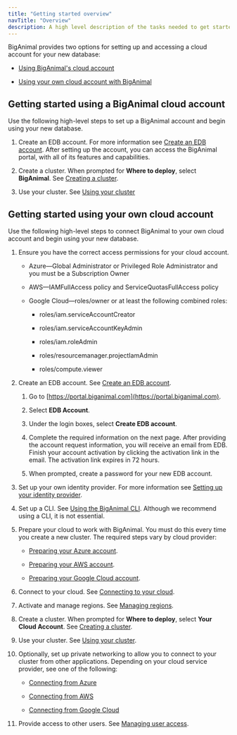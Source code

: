 ```yaml
---
title: "Getting started overview"
navTitle: "Overview"
description: A high level description of the tasks needed to get started with BigAnimal 
---
```


BigAnimal provides two options for setting up and accessing a cloud account for your new database:

- [Using BigAnimal's cloud account](#getting-started-using-a-biganimal-cloud-account)

- [Using your own cloud account with BigAnimal](#getting-started-using-your-own-cloud-account)

## Getting started using a BigAnimal cloud account 

Use the following high-level steps to set up a BigAnimal account and begin using your new database.

1. Create an EDB account. For more information see [Create an EDB account](../free_trial/detail/create_an_account/). After setting up the account, you can access the BigAnimal portal, with all of its features and capabilities. 

1. Create a cluster. When prompted for **Where to deploy**, select **BigAnimal**. See [Creating a cluster](../creating_a_cluster/). 

1. Use your cluster. See [Using your cluster](../using_cluster/)

## Getting started using your own cloud account

Use the following high-level steps to connect BigAnimal to your own cloud account and begin using your new database. 

1. Ensure you have the correct access permissions for your cloud account. 

    - Azure&mdash;Global Administrator or Privileged Role Administrator and you must be a Subscription Owner

    - AWS&mdash;IAMFullAccess policy and ServiceQuotasFullAccess policy

    - Google Cloud&mdash;roles/owner or at least the following combined roles:

        - roles/iam.serviceAccountCreator

        - roles/iam.serviceAccountKeyAdmin

        - roles/iam.roleAdmin

        - roles/resourcemanager.projectIamAdmin
        
        - roles/compute.viewer

1. Create an EDB account. See [Create an EDB account](../free_trial/detail/create_an_account/).

    1. Go to [https://portal.biganimal.com](https://portal.biganimal.com).

    1. Select **EDB Account**.

    1. Under the login boxes, select **Create EDB account**. 

    1. Complete the required information on the next page.
        After providing the account request information, you will receive an email from EDB. Finish your account activation by clicking the activation link in the email. The activation link expires in 72 hours.

    1. When prompted, create a password for your new EDB account. 
    
  
1. Set up your own identity provider. For more information see [Setting up your identity provider](identity_provider/).
    
1. Set up a CLI. See [Using the BigAnimal CLI](../reference/cli/). 
   Although we recommend using a CLI, it is not essential.

1. Prepare your cloud to work with BigAnimal. You must do this every time you create a new cluster. The required steps vary by cloud provider:

    - [Preparing your Azure account](preparing_cloud_account/01_preparing_azure/).

    - [Preparing your AWS account](preparing_cloud_account/02_preparing_aws/).

    - [Preparing your Google Cloud account](preparing_cloud_account/preparing_gcp/).

1. Connect to your cloud. See [Connecting to your cloud](02_connecting_to_your_cloud/).

1. Activate and manage regions. See [Managing regions](activating_regions/). 

1. Create a cluster. When prompted for **Where to deploy**, select **Your Cloud Account**. See [Creating a cluster](../creating_a_cluster/). 

1. Use your cluster. See [Using your cluster](../using_cluster/).

1. Optionally, set up private networking to allow you to connect to your cluster from other applications. Depending on your cloud service provider, see one of the following:

    - [Connecting from Azure](../using_cluster/02_connecting_your_cluster/01_connecting_from_azure/)

    - [Connecting from AWS](../using_cluster/02_connecting_your_cluster/02_connecting_from_aws/)

    - [Connecting from Google Cloud](../using_cluster/02_connecting_your_cluster/connecting_from_gcp/)

1. Provide access to other users. See [Managing user access](../administering_cluster/01_portal_access/).





